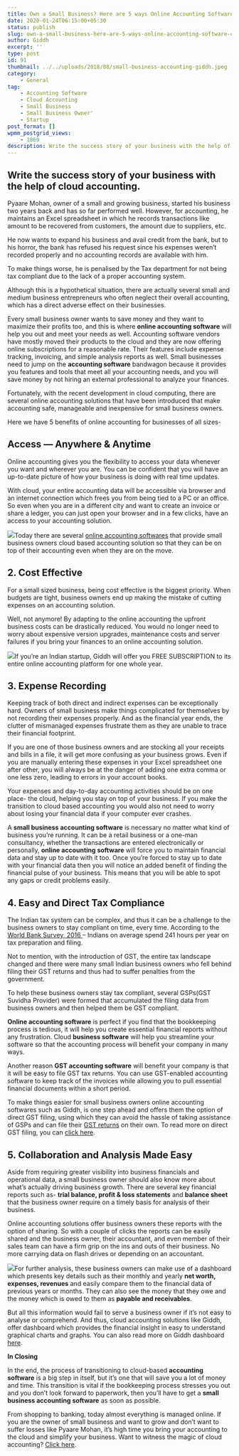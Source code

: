 ```yaml
---
title: Own a Small Business? Here are 5 ways Online Accounting Software can benefit you
date: 2020-01-24T06:15:00+05:30
status: publish
slug: own-a-small-business-here-are-5-ways-online-accounting-software-can-benefit-you
author: Giddh
excerpt: ''
type: post
id: 91
thumbnail: ../../uploads/2018/08/small-business-accounting-giddh.jpeg
category:
    - General
tag:
    - Accounting Software
    - Cloud Accounting
    - Small Business
    - Small Business Owner'
    - Startup
post_format: []
wpmm_postgrid_views:
    - 1869
description: Write the success story of your business with the help of cloud accounting. Pyaare Mohan, owner of a small and growing business, started his business two years back and has so far performed well.
---
```

Write the success story of your business with the help of cloud accounting. 
----------------------------------------------------------------------------

Pyaare Mohan, owner of a small and growing business, started his business two years back and has so far performed well. However, for accounting, he maintains an Excel spreadsheet in which he records transactions like amount to be recovered from customers, the amount due to suppliers, etc.

He now wants to expand his business and avail credit from the bank, but to his horror, the bank has refused his request since his expenses weren’t recorded properly and no accounting records are available with him.

To make things worse, he is penalised by the Tax department for not being tax compliant due to the lack of a proper accounting system.

Although this is a hypothetical situation, there are actually several small and medium business entrepreneurs who often neglect their overall accounting, which has a direct adverse effect on their businesses.

Every small business owner wants to save money and they want to maximize their profits too, and this is where **online accounting software** will help you out and meet your needs as well. Accounting software vendors have mostly moved their products to the cloud and they are now offering online subscriptions for a reasonable rate. Their features include expense tracking, invoicing, and simple analysis reports as well. Small businesses need to jump on the **accounting software** bandwagon because it provides you features and tools that meet all your accounting needs, and you will save money by not hiring an external professional to analyze your finances.

Fortunately, with the recent development in cloud computing, there are several online accounting solutions that have been introduced that make accounting safe, manageable and inexpensive for small business owners.

Here we have 5 benefits of online accounting for businesses of all sizes-

**Access — Anywhere &amp; Anytime**
-----------------------------------

Online accounting gives you the flexibility to access your data whenever you want and wherever you are. You can be confident that you will have an up-to-date picture of how your business is doing with real time updates.

With cloud, your entire accounting data will be accessible via browser and an internet connection which frees you from being tied to a PC or an office. So even when you are in a different city and want to create an invoice or share a ledger, you can just open your browser and in a few clicks, have an access to your accounting solution.

<img class="wp-block-image size-large" src ="https://miro.medium.com/max/490/1*YNeXQ7OTqoAXbsOFqE9cqg.jpeg" />Today there are several [online accounting softwares](https://giddh.com) that provide small business owners cloud based accounting solution so that they can be on top of their accounting even when they are on the move.

**2. Cost Effective**
---------------------

For a small sized business, being cost effective is the biggest priority. When budgets are tight, business owners end up making the mistake of cutting expenses on an accounting solution.

Well, not anymore! By adapting to the online accounting the upfront business costs can be drastically reduced. You would no longer need to worry about expensive version upgrades, maintenance costs and server failures if you bring your finances to an online accounting solution.

<img class="wp-block-image size-large" src ="https://miro.medium.com/max/527/1*y7-Zqq3iauNlHEt1oq6PxA.jpeg" />If you’re an Indian startup, Giddh will offer you FREE SUBSCRIPTION to its entire online accounting platform for one whole year.

**3. Expense Recording**
------------------------

Keeping track of both direct and indirect expenses can be exceptionally hard. Owners of small business make things complicated for themselves by not recording their expenses properly. And as the financial year ends, the clutter of mismanaged expenses frustrate them as they are unable to trace their financial footprint.

If you are one of those business owners and are stocking all your receipts and bills in a file, it will get more confusing as your business grows. Even if you are manually entering these expenses in your Excel spreadsheet one after other, you will always be at the danger of adding one extra comma or one less zero, leading to errors in your account books.

Your expenses and day-to-day accounting activities should be on one place- the cloud, helping you stay on top of your business. If you make the transition to cloud based accounting you would also not need to worry about losing your financial data if your computer ever crashes.

A **small business accounting software** is necessary no matter what kind of business you’re running. It can be a retail business or a one-man consultancy, whether the transactions are entered electronically or personally, **online accounting software** will force you to maintain financial data and stay up to date with it too. Once you’re forced to stay up to date with your financial data then you will notice an added benefit of finding the financial pulse of your business. This means that you will be able to spot any gaps or credit problems easily.

**4. Easy and Direct Tax Compliance**
-------------------------------------

The Indian tax system can be complex, and thus it can be a challenge to the business owners to stay compliant on time, every time. According to the [World Bank Survey, 2016 ](http://www.worldbank.org/en/events/2015/11/11/doing-business-2016-report)– Indians on average spend 241 hours per year on tax preparation and filing.

Not to mention, with the introduction of GST, the entire tax landscape changed and there were many small Indian business owners who fell behind filing their GST returns and thus had to suffer penalties from the government.

To help these business owners stay tax compliant, several GSPs(GST Suvidha Provider) were formed that accumulated the filing data from business owners and then helped them be GST compliant.

**Online accounting software** is perfect if you find that the bookkeeping process is tedious, it will help you create essential financial reports without any frustration. Cloud **business software** will help you streamline your software so that the accounting process will benefit your company in many ways.

Another reason **GST accounting software** will benefit your company is that it will be easy to file GST tax returns. You can use GST-enabled accounting software to keep track of the invoices while allowing you to pull essential financial documents within a short period.

To make things easier for small business owners online accounting softwares such as Giddh, is one step ahead and offers them the option of direct GST filing, using which they can avoid the hassle of taking assistance of GSPs and can file their [GST returns](https://giddh.com/gst) on their own. To read more on direct GST filing, you can [click here](https://giddh.com/blog/giddh-keeping-indian-business-owners-gst-compliant-future-proof).

**5. Collaboration and Analysis Made Easy**
-------------------------------------------

Aside from requiring greater visibility into business financials and operational data, a small business owner should also know more about what’s actually driving business growth. There are several key financial reports such as- **trial balance, profit &amp; loss statements** and **balance sheet** that the business owner require on a timely basis for analysis of their business.

Online accounting solutions offer business owners these reports with the option of sharing. So with a couple of clicks the reports can be easily shared and the business owner, their accountant, and even member of their sales team can have a firm grip on the ins and outs of their business. No more carrying data on flash drives or depending on an accountant.

<img class="wp-block-image size-large" src="https://miro.medium.com/max/660/1*w5xHgULbWOouINz-2njCOA.jpeg" />For further analysis, these business owners can make use of a dashboard which presents key details such as their monthly and yearly **net worth, expenses, revenues** and easily compare them to the financial data of previous years or months. They can also see the money that they owe and the money which is owed to them as **payable and receivables**.

But all this information would fail to serve a business owner if it’s not easy to analyse or comprehend. And thus, cloud accounting solutions like Giddh, offer dashboard which provides the financial insight in easy to understand graphical charts and graphs. You can also read more on Giddh dashboard [here](https://giddh.com/blog/3-reasons-to-move-forward-with-online-accounting-and-leave-hassles-of-manual-work-behind).

**In Closing**

In the end, the process of transitioning to cloud-based **accounting software** is a big step in itself, but it’s one that will save you a lot of money and time. This transition is vital if the bookkeeping process stresses you out and you don’t look forward to paperwork, then you’ll have to get a **small business accounting software** as soon as possible.

From shopping to banking, today almost everything is managed online. If you are the owner of small business and want to grow and don’t want to suffer losses like Pyaare Mohan, it’s high time you bring your accounting to the cloud and simplify your business. Want to witness the magic of cloud accounting? [Click here](https://giddh.com).
